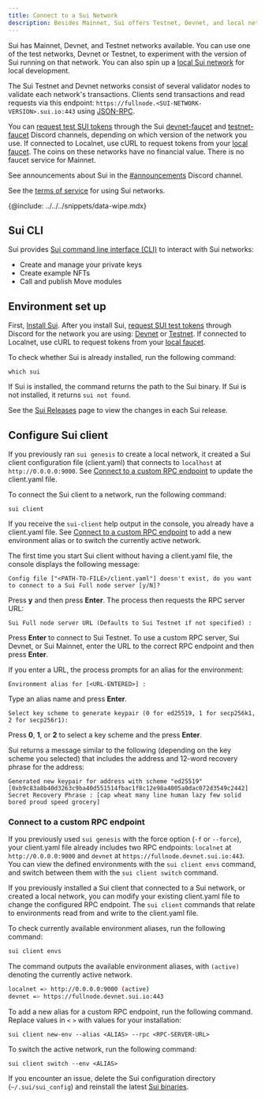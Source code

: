 ```yaml
---
title: Connect to a Sui Network
description: Besides Mainnet, Sui offers Testnet, Devnet, and local networks that you can connect to for development. You can also configure a custom RPC endpoint. 
---
```


Sui has Mainnet, Devnet, and Testnet networks available. You can use one of the test networks, Devnet or Testnet, to experiment with the version of Sui running on that network. You can also spin up a [local Sui network](./local-network.mdx) for local development. 

The Sui Testnet and Devnet networks consist of several validator nodes to validate each network's transactions. Clients send transactions and read requests via this endpoint: `https://fullnode.<SUI-NETWORK-VERSION>.sui.io:443` using [JSON-RPC](/references/sui-api.mdx).

You can [request test SUI tokens](#request-test-tokens) through the Sui [devnet-faucet](https://discordapp.com/channels/916379725201563759/971488439931392130) and [testnet-faucet](https://discord.com/channels/916379725201563759/1037811694564560966) Discord channels, depending on which version of the network you use. If connected to Localnet, use cURL to request tokens from your [local faucet](./local-network.mdx#use-the-local-faucet). The coins on these networks have no financial value. There is no faucet service for Mainnet.

See announcements about Sui in the [#announcements](https://discord.com/channels/916379725201563759/925109817834631189) Discord channel.

See the [terms of service](https://sui.io/terms/) for using Sui networks.

{@include: ../../../snippets/data-wipe.mdx}

## Sui CLI

Sui provides [Sui command line interface (CLI)](/references/cli/client.mdx) to interact with Sui networks:

- Create and manage your private keys
- Create example NFTs
- Call and publish Move modules


## Environment set up

First, [Install Sui](./sui-install.mdx#install-binaries). After you install Sui, [request SUI test tokens](#request-gas-tokens) through Discord for the network you are using: [Devnet](https://discordapp.com/channels/916379725201563759/971488439931392130) or [Testnet](https://discord.com/channels/916379725201563759/1037811694564560966). If connected to Localnet, use cURL to request tokens from your [local faucet](./local-network.mdx#use-the-local-faucet).

To check whether Sui is already installed, run the following command:

```shell
which sui
```

If Sui is installed, the command returns the path to the Sui binary. If Sui is not installed, it returns `sui not found`.

See the [Sui Releases](https://github.com/MystenLabs/sui/releases) page to view the changes in each Sui release.

## Configure Sui client

If you previously ran `sui genesis` to create a local network, it created a Sui client configuration file (client.yaml) that connects to `localhost` at `http://0.0.0.0:9000`. See [Connect to a custom RPC endpoint](#connect-to-a-custom-rpc-endpoint) to update the client.yaml file.

To connect the Sui client to a network, run the following command:

```shell
sui client
```

If you receive the `sui-client` help output in the console, you already have a client.yaml file. See [Connect to a custom RPC endpoint](#connect-to-a-custom-rpc-endpoint) to add a new environment alias or to switch the currently active network.

The first time you start Sui client without having a client.yaml file, the console displays the following message:

```
Config file ["<PATH-TO-FILE>/client.yaml"] doesn't exist, do you want to connect to a Sui Full node server [y/N]?
```

Press **y** and then press **Enter**. The process then requests the RPC server URL: 

```
Sui Full node server URL (Defaults to Sui Testnet if not specified) :
```

Press **Enter** to connect to Sui Testnet. To use a custom RPC server, Sui Devnet, or Sui Mainnet, enter the URL to the correct RPC endpoint and then press **Enter**.

If you enter a URL, the process prompts for an alias for the environment:

```
Environment alias for [<URL-ENTERED>] :
```
Type an alias name and press **Enter**.

```
Select key scheme to generate keypair (0 for ed25519, 1 for secp256k1, 2 for secp256r1):
```

Press **0**, **1**, or **2** to select a key scheme and the press **Enter**.

Sui returns a message similar to the following (depending on the key scheme you selected) that includes the address and 12-word recovery phrase for the address:

```
Generated new keypair for address with scheme "ed25519" [0xb9c83a8b40d3263c9ba40d551514fbac1f8c12e98a4005a0dac072d3549c2442]
Secret Recovery Phrase : [cap wheat many line human lazy few solid bored proud speed grocery]
```

### Connect to a custom RPC endpoint

If you previously used `sui genesis` with the force option (`-f` or `--force`), your client.yaml file already includes two RPC endpoints: `localnet` at `http://0.0.0.0:9000` and `devnet` at `https://fullnode.devnet.sui.io:443`. You can view the defined environments with the `sui client envs` command, and switch between them with the `sui client switch` command.

If you previously installed a Sui client that connected to a Sui network, or created a local network, you can modify your existing client.yaml file to change the configured RPC endpoint. The `sui client` commands that relate to environments read from and write to the client.yaml file.

To check currently available environment aliases, run the following command: 

```sh
sui client envs
```

The command outputs the available environment aliases, with `(active)` denoting the currently active network.
```sh
localnet => http://0.0.0.0:9000 (active)
devnet => https://fullnode.devnet.sui.io:443
```

To add a new alias for a custom RPC endpoint, run the following command. Replace values in `<` `>` with values for your installation:

```shell
sui client new-env --alias <ALIAS> --rpc <RPC-SERVER-URL>
```

To switch the active network, run the following command:

```shell
sui client switch --env <ALIAS>
```

If you encounter an issue, delete the Sui configuration directory (`~/.sui/sui_config`) and reinstall the latest [Sui binaries](./sui-install.mdx#install-sui-binaries).
